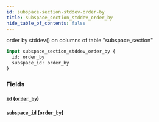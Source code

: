 ```yaml
---
id: subspace-section-stddev-order-by
title: subspace_section_stddev_order_by
hide_table_of_contents: false
---
```



order by stddev() on columns of table "subspace_section"

```graphql
input subspace_section_stddev_order_by {
  id: order_by
  subspace_id: order_by
}
```


### Fields

#### [`id`](#) ([`order_by`](../enums/order-by))




#### [`subspace_id`](#) ([`order_by`](../enums/order-by))







